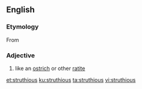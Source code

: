 ==English==

===Etymology===

From {{etyl|la|en}} {{term|struthio||ostrich|lang=la}}

===Adjective===
{{en-adj}}

# like an [[ostrich]] or other [[ratite]]

[[et:struthious]]
[[ku:struthious]]
[[ta:struthious]]
[[vi:struthious]]
